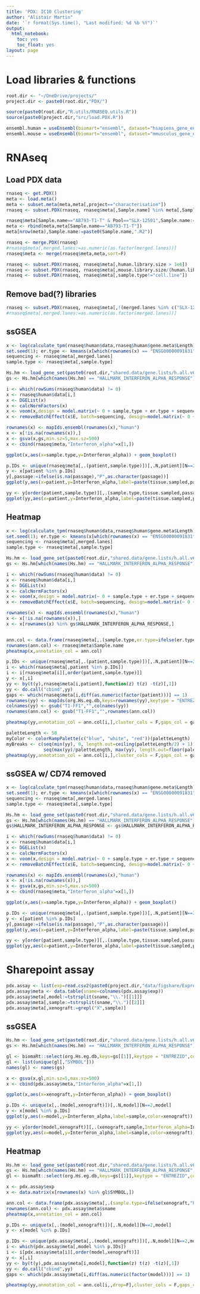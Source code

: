 ```yaml
---
title: 'PDX: IC10 Clustering'
author: "Alistair Martin"
date: '`r format(Sys.time(), "Last modified: %d %b %Y")`'
output:
  html_notebook:
    toc: yes
    toc_float: yes
layout: page
---
```


# Load libraries & functions
```r
root.dir <- "~/OneDrive/projects/"
project.dir <- paste0(root.dir,"PDX/")

source(paste0(root.dir,"R.utils/RNASEQ.utils.R"))
source(paste0(project.dir,"src/load.PDX.R"))

ensembl.human = useEnsembl(biomart="ensembl", dataset="hsapiens_gene_ensembl", GRCh=37)
ensembl.mouse = useEnsembl(biomart="ensembl", dataset="mmusculus_gene_ensembl")
```

# RNAseq

## Load PDX data
```r
rnaseq <- get.PDX()
meta <- load.meta()
meta <- subset.meta(meta,meta[,project=="characterisation"])
rnaseq <- subset.PDX(rnaseq, rnaseq$meta[,Sample.name] %in% meta[,Sample.name])

rnaseq$meta[Sample.name=="AB793-T1-T" & Pool=="SLX-12501",Sample.name:=paste0(Sample.name,".R2")]
meta <- rbind(meta,meta[Sample.name=="AB793-T1-T"])
meta[nrow(meta),Sample.name:=paste0(Sample.name,".R2")]

rnaseq <- merge.PDX(rnaseq)
#rnaseq$meta[,merged.lanes:=as.numeric(as.factor(merged.lanes))]
rnaseq$meta <- merge(rnaseq$meta,meta,sort=F)

rnaseq <- subset.PDX(rnaseq, rnaseq$meta[,human.library.size > 1e6])
rnaseq <- subset.PDX(rnaseq, rnaseq$meta[,mouse.library.size/(human.library.size+mouse.library.size) < .8])
rnaseq <- subset.PDX(rnaseq, rnaseq$meta[,sample.type!="cell.line"])
```

## Remove bad(?) libraries

```r
rnaseq <- subset.PDX(rnaseq, rnaseq$meta[,!(merged.lanes %in% c("SLX-12501:HFV2VBBXX:s_5","SLX-12507:HFV2VBBXX:s_6;SLX-12507:HFV2VBBXX:s_7"))])
#rnaseq$meta[,merged.lanes:=as.numeric(as.factor(merged.lanes))]
```

## ssGSEA

```R
x <- log(calculate_tpm(rnaseq$human$data,rnaseq$human$gene.meta$Length)+0.5)
set.seed(1); er.type <- kmeans(x[which(rownames(x) == "ENSG00000091831"),],2)$cluster
sequencing <- rnaseq$meta[,merged.lanes]
sample.type <- rnaseq$meta[,sample.type]

Hs.hm <- load_gene_set(paste0(root.dir,"shared.data/gene.lists/h.all.v6.2.entrez.gmt"))
gs <- Hs.hm[which(names(Hs.hm) == "HALLMARK_INTERFERON_ALPHA_RESPONSE")]

i <- which(rowSums(rnaseq$human$data) != 0)
x <- rnaseq$human$data[i,]
x <- DGEList(x)
x <- calcNormFactors(x)
x <- voom(x,design = model.matrix(~ 0 + sample.type + er.type + sequencing))
x <- removeBatchEffect(x$E, batch=sequencing, design=model.matrix(~ 0 + sample.type + er.type))

rownames(x) <- mapIds.ensembl(rownames(x),"human")
x <- x[!is.na(rownames(x)),]
x <- gsva(x,gs,min.sz=5,max.sz=500)
x <- cbind(rnaseq$meta,"Interferon_alpha"=x[1,])

ggplot(x,aes(x=sample.type,y=Interferon_alpha)) + geom_boxplot()

p.IDs <- unique(rnaseq$meta[,.(patient,sample.type)])[,.N,patient][N==2,patient]
y <- x[patient %in% p.IDs]
y[,passage:=ifelse(is.na(passage),"P",as.character(passage))]
ggplot(y,aes(x=patient,y=Interferon_alpha,label=paste(tissue.sampled,passage,sep=":"),color=sample.type)) + geom_label() + coord_flip() + theme_bw() + theme(legend.position = "top")

yy <- y[order(patient,sample.type)][,.(sample.type,tissue.sampled,passage,Interferon_alpha=Interferon_alpha - Interferon_alpha[1]),patient]
ggplot(yy,aes(x=patient,y=Interferon_alpha,label=paste(tissue.sampled,passage,sep=":"),color=sample.type)) + geom_label() + coord_flip() + theme_bw() + theme(legend.position = "top")
```


## Heatmap

```R
x <- log(calculate_tpm(rnaseq$human$data,rnaseq$human$gene.meta$Length)+0.5)
set.seed(1); er.type <- kmeans(x[which(rownames(x) == "ENSG00000091831"),],2)$cluster
sequencing <- rnaseq$meta[,merged.lanes]
sample.type <- rnaseq$meta[,sample.type]

Hs.hm <- load_gene_set(paste0(root.dir,"shared.data/gene.lists/h.all.v6.2.entrez.gmt"))
gs <- Hs.hm[which(names(Hs.hm) == "HALLMARK_INTERFERON_ALPHA_RESPONSE")]

i <- which(rowSums(rnaseq$human$data) != 0)
x <- rnaseq$human$data[i,]
x <- DGEList(x)
x <- calcNormFactors(x)
x <- voom(x,design = model.matrix(~ 0 + sample.type + er.type + sequencing))
x <- removeBatchEffect(x$E, batch=sequencing, design=model.matrix(~ 0 + sample.type + er.type))

rownames(x) <- mapIds.ensembl(rownames(x),"human")
x <- x[!is.na(rownames(x)),] 
x <- x[rownames(x) %in% gs$HALLMARK_INTERFERON_ALPHA_RESPONSE,]


ann.col <- data.frame(rnaseq$meta[,.(sample.type,er.type=ifelse(er.type==1,"NEG","POS"))])
rownames(ann.col) <- rnaseq$meta$Sample.name
pheatmap(x,annotation_col = ann.col)

p.IDs <- unique(rnaseq$meta[,.(patient,sample.type)])[,.N,patient][N==2,patient]
i <- which(rnaseq$meta[,patient %in% p.IDs])
i <- i[rnaseq$meta[i][,order(patient,sample.type)]]
y <- x[,i]
yy <- by(t(y),rnaseq$meta[i,patient],function(z) t(z) -t(z)[,1])
yy <- do.call("cbind",yy)
gaps <- which(rnaseq$meta[i,diff(as.numeric(factor(patient)))] == 1)
rownames(yy) <- mapIds(org.Hs.eg.db,keys=rownames(yy),keytype = "ENTREZID",column = "SYMBOL", multiVals = "first")
colnames(yy) <- gsub("T1-FF1","",colnames(yy))
rownames(ann.col) <- gsub("T1-FF1","",rownames(ann.col))

pheatmap(yy,annotation_col = ann.col[i,],cluster_cols = F,gaps_col = gaps)

paletteLength <- 50
myColor <- colorRampPalette(c("blue", "white", "red"))(paletteLength)
myBreaks <- c(seq(min(yy), 0, length.out=ceiling(paletteLength/2) + 1), 
              seq(max(yy)/paletteLength, max(yy), length.out=floor(paletteLength/2)))
pheatmap(yy,annotation_col = ann.col[i,],cluster_cols = F,gaps_col = gaps, color = myColor, breaks = myBreaks, fontsize_row = 6,cellheight = 5.5,show_colnames = F)
```

## ssGSEA w/ CD74 removed 

```R
x <- log(calculate_tpm(rnaseq$human$data,rnaseq$human$gene.meta$Length)+0.5)
set.seed(1); er.type <- kmeans(x[which(rownames(x) == "ENSG00000091831"),],2)$cluster
sequencing <- rnaseq$meta[,merged.lanes]
sample.type <- rnaseq$meta[,sample.type]

Hs.hm <- load_gene_set(paste0(root.dir,"shared.data/gene.lists/h.all.v6.2.entrez.gmt"))
gs <- Hs.hm[which(names(Hs.hm) == "HALLMARK_INTERFERON_ALPHA_RESPONSE")]
gs$HALLMARK_INTERFERON_ALPHA_RESPONSE <- gs$HALLMARK_INTERFERON_ALPHA_RESPONSE[gs$HALLMARK_INTERFERON_ALPHA_RESPONSE != "972"]

i <- which(rowSums(rnaseq$human$data) != 0)
x <- rnaseq$human$data[i,]
x <- DGEList(x)
x <- calcNormFactors(x)
x <- voom(x,design = model.matrix(~ 0 + sample.type + er.type + sequencing))
x <- removeBatchEffect(x$E, batch=sequencing, design=model.matrix(~ 0 + sample.type + er.type))

rownames(x) <- mapIds.ensembl(rownames(x),"human")
x <- x[!is.na(rownames(x)),]
x <- gsva(x,gs,min.sz=5,max.sz=500)
x <- cbind(rnaseq$meta,"Interferon_alpha"=x[1,])

ggplot(x,aes(x=sample.type,y=Interferon_alpha)) + geom_boxplot()

p.IDs <- unique(rnaseq$meta[,.(patient,sample.type)])[,.N,patient][N==2,patient]
y <- x[patient %in% p.IDs]
y[,passage:=ifelse(is.na(passage),"P",as.character(passage))]
ggplot(y,aes(x=patient,y=Interferon_alpha,label=paste(tissue.sampled,passage,sep=":"),color=sample.type)) + geom_label() + coord_flip() + theme_bw() + theme(legend.position = "top")

yy <- y[order(patient,sample.type)][,.(sample.type,tissue.sampled,passage,Interferon_alpha=Interferon_alpha - Interferon_alpha[1]),patient]
ggplot(yy,aes(x=patient,y=Interferon_alpha,label=paste(tissue.sampled,passage,sep=":"),color=sample.type)) + geom_label() + coord_flip() + theme_bw() + theme(legend.position = "top")
```

# Sharepoint assay

```R
pdx.assay <- list(exp=read.csv2(paste0(project.dir,"data/figshare/ExpressionSamples.txt"),sep="\t"))
pdx.assay$meta <- data.table(sname=colnames(pdx.assay$exp))
pdx.assay$meta[,model:=tstrsplit(sname,"\\.")[[1]]]
pdx.assay$meta[,sample:=tstrsplit(sname,"\\.")[[2]]]
pdx.assay$meta[,xenograft:=grepl("X",sample)]
```

## ssGSEA
```r
Hs.hm <- load_gene_set(paste0(root.dir,"shared.data/gene.lists/h.all.v6.2.entrez.gmt"))
gs <- Hs.hm[which(names(Hs.hm) == "HALLMARK_INTERFERON_ALPHA_RESPONSE")]

gl <- biomaRt::select(org.Hs.eg.db,keys=gs[[1]],keytype = "ENTREZID",columns = c("ENSEMBL","ENTREZID","SYMBOL","GENENAME"))
gl <- list(unique(gl[,"SYMBOL"]))
names(gl) <- names(gs)

x <- gsva(x,gl,min.sz=5,max.sz=500)
x <- cbind(pdx.assay$meta,"Interferon_alpha"=x[1,])

ggplot(x,aes(x=xenograft,y=Interferon_alpha)) + geom_boxplot()

p.IDs <- unique(x[,.(model,xenograft)])[,.N,model][N==2,model]
y <- x[model %in% p.IDs]
ggplot(y,aes(x=model,y=Interferon_alpha,label=sample,color=xenograft)) + geom_label() + coord_flip() + theme_bw() + theme(legend.position = "top")

yy <- y[order(model,xenograft)][,.(xenograft,sample,Interferon_alpha=Interferon_alpha - Interferon_alpha[1]),model]
ggplot(yy,aes(x=model,y=Interferon_alpha,label=sample,color=xenograft)) + geom_label() + coord_flip() + theme_bw() + theme(legend.position = "top")
```


## Heatmap

```R
Hs.hm <- load_gene_set(paste0(root.dir,"shared.data/gene.lists/h.all.v6.2.entrez.gmt"))
gs <- Hs.hm[which(names(Hs.hm) == "HALLMARK_INTERFERON_ALPHA_RESPONSE")]
gl <- biomaRt::select(org.Hs.eg.db,keys=gs[[1]],keytype = "ENTREZID",columns = c("ENSEMBL","ENTREZID","SYMBOL","GENENAME"))

x <- pdx.assay$exp
x <- data.matrix(x[rownames(x) %in% gl$SYMBOL,])

ann.col <- data.frame(pdx.assay$meta[,.(sample.type=ifelse(xenograft,"PDX","Primary"))])
rownames(ann.col) <- pdx.assay$meta$sname
pheatmap(x,annotation_col = ann.col)

p.IDs <- unique(x[,.(model,xenograft)])[,.N,model][N==2,model]
y <- x[model %in% p.IDs]

p.IDs <- unique(pdx.assay$meta[,.(model,xenograft)])[,.N,model][N==2,model]
i <- which(pdx.assay$meta[,model %in% p.IDs])
i <- i[pdx.assay$meta[i][,order(model,xenograft)]]
y <- x[,i]
yy <- by(t(y),pdx.assay$meta[i,model],function(z) t(z) -t(z)[,1])
yy <- do.call("cbind",yy)
gaps <- which(pdx.assay$meta[i,diff(as.numeric(factor(model)))] == 1)

pheatmap(yy,annotation_col = ann.col[i,,drop=F],cluster_cols = F,gaps_col = gaps, height = 10, width = 10)
```

